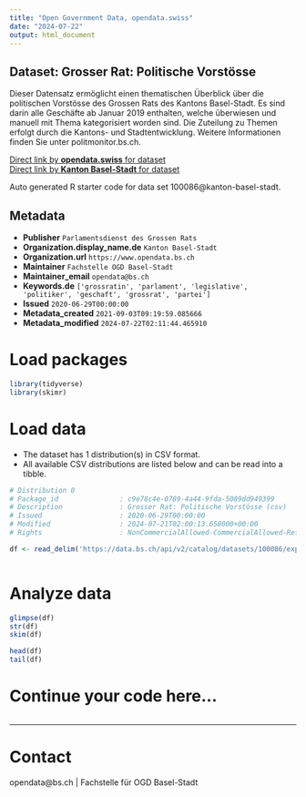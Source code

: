 ```yaml
---
title: "Open Government Data, opendata.swiss"
date: "2024-07-22"
output: html_document
---
```


## Dataset: Grosser Rat: Politische Vorstösse

Dieser Datensatz ermöglicht einen thematischen Überblick über die politischen Vorstösse des Grossen Rats des Kantons Basel-Stadt. Es sind darin alle Geschäfte ab Januar 2019 enthalten, welche überwiesen und manuell mit Thema kategorisiert worden sind. Die Zuteilung zu Themen erfolgt durch die Kantons- und Stadtentwicklung. Weitere Informationen finden Sie unter politmonitor.bs.ch.

[Direct link by **opendata.swiss** for dataset](https://opendata.swiss/de/dataset/grosser-rat-politische-vorstosse)<br>
[Direct link by **Kanton Basel-Stadt** for dataset](https://data.bs.ch/explore/dataset/100086/)

Auto generated R starter code for data set 100086@kanton-basel-stadt.

## Metadata

- **Publisher** `Parlamentsdienst des Grossen Rats`
- **Organization.display_name.de** `Kanton Basel-Stadt`
- **Organization.url** `https://www.opendata.bs.ch`
- **Maintainer** `Fachstelle OGD Basel-Stadt`
- **Maintainer_email** `opendata@bs.ch`
- **Keywords.de** `['grossratin', 'parlament', 'legislative', 'politiker', 'geschaft', 'grossrat', 'partei']`
- **Issued** `2020-06-29T00:00:00`
- **Metadata_created** `2021-09-03T09:19:59.085666`
- **Metadata_modified** `2024-07-22T02:11:44.465910`


# Load packages

```r

library(tidyverse)
library(skimr)

```

# Load data

-   The dataset has 1 distribution(s) in CSV format.
-   All available CSV distributions are listed below and can be read into a tibble.

```r

# Distribution 0
# Package_id               : c9e78c4e-0789-4a44-9fda-5089dd949399
# Description              : Grosser Rat: Politische Vorstösse (csv)
# Issued                   : 2020-06-29T00:00:00
# Modified                 : 2024-07-21T02:00:13.658000+00:00
# Rights                   : NonCommercialAllowed-CommercialAllowed-ReferenceRequired

df <- read_delim('https://data.bs.ch/api/v2/catalog/datasets/100086/exports/csv')



```

# Analyze data

```r

glimpse(df)
str(df)
skim(df)

head(df)
tail(df)

```

# Continue your code here...

```r

```

------------------------------------------------------------------------

# Contact

opendata@bs.ch | Fachstelle für OGD Basel-Stadt
